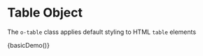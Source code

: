 
<Meta title="Objects/Table" />

# Table Object

The `o-table` class applies default styling to HTML `table` elements

<Preview>
  <Story name="Basic" height="100px">
    {basicDemo()}
  </Story>
</Preview>
